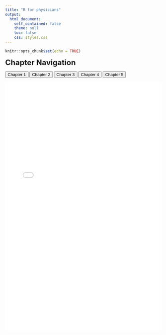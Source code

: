 ```yaml
---
title: "R for physicians"
output:
  html_document:
    self_contained: false
    theme: null
    toc: false
    css: styles.css
---
```


```r
knitr::opts_chunk$set(echo = TRUE)
```

<head>
  <link rel="stylesheet" href="styles.css">
</head>

<span style="font-size: 24px; font-weight: bold;">Chapter Navigation</span>

<div class="tabs">
  <button class="tablinks" onclick="openChapter(event, 'chapter1')">Chapter 1</button>
  <button class="tablinks" onclick="openChapter(event, 'chapter2')">Chapter 2</button>
  <button class="tablinks" onclick="openChapter(event, 'chapter3')">Chapter 3</button>
  <button class="tablinks" onclick="openChapter(event, 'chapter4')">Chapter 4</button>
  <button class="tablinks" onclick="openChapter(event, 'chapter5')">Chapter 5</button>
</div>

<div id="chapter1" class="tabcontent" style="display:block;">
  <iframe src="chapter-1.html" width="100%" height="800px" style="border:none;"></iframe>
</div>

<div id="chapter2" class="tabcontent" style="display:none;">
  <iframe src="chapter-2.html" width="100%" height="800px" style="border:none;"></iframe>
</div>

<div id="chapter3" class="tabcontent" style="display:none;">
  <iframe src="chapter-3.html" width="100%" height="800px" style="border:none;"></iframe>
</div>

<div id="chapter4" class="tabcontent" style="display:none;">
  <iframe src="chapter-4.html" width="100%" height="800px" style="border:none;"></iframe>
</div>

<div id="chapter5" class="tabcontent" style="display:none;">
  <iframe src="chapter-5.html" width="100%" height="800px" style="border:none;"></iframe>
</div>

<script>
function openChapter(evt, chapterName) {
  var i, tabcontent, tablinks;
  tabcontent = document.getElementsByClassName("tabcontent");
  
  // Hide all chapters
  for (i = 0; i < tabcontent.length; i++) {
    tabcontent[i].style.display = "none";
  }
  
  // Remove "active" class from all buttons
  tablinks = document.getElementsByClassName("tablinks");
  for (i = 0; i < tablinks.length; i++) {
    tablinks[i].className = tablinks[i].className.replace(" active", "");
  }
  
  // Show the selected chapter
  document.getElementById(chapterName).style.display = "block";
  
  // Add "active" class to the clicked button
  evt.currentTarget.className += " active";
}
</script>